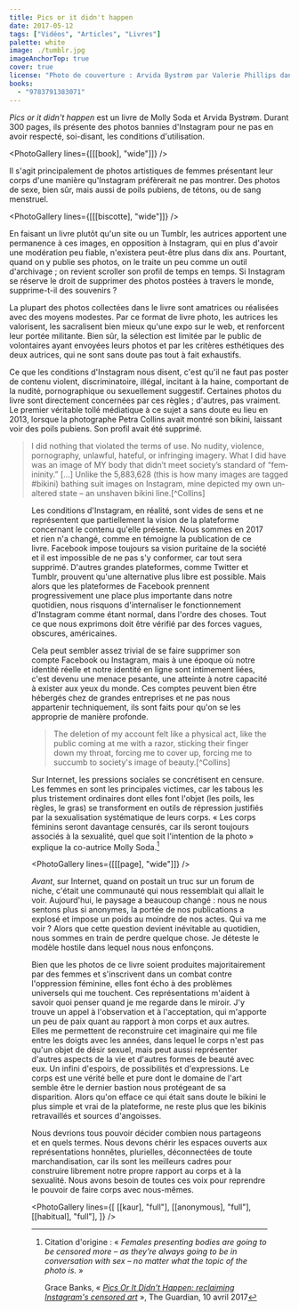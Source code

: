 ```yaml
---
title: Pics or it didn't happen
date: 2017-05-12
tags: ["Vidéos", "Articles", "Livres"]
palette: white
image: ./tumblr.jpg
imageAnchorTop: true
cover: true
license: "Photo de couverture : Arvida Bystrøm par Valerie Phillips dans « hi you are beautiful how are you »"
books:
  - "9783791383071"
---
```


_Pics or it didn't happen_ est un livre de Molly Soda et Arvida Bystrøm. Durant 300 pages, ils présente des photos bannies d'Instagram pour ne pas en avoir respecté, soi-disant, les conditions d'utilisation.


<PhotoGallery lines={[[[book], "wide"]]} />

Il s'agit principalement de photos artistiques de femmes présentant leur corps d'une manière qu'Instagram préfèrerait ne pas montrer. Des photos de sexe, bien sûr, mais aussi de poils pubiens, de tétons, ou de sang menstruel.


<PhotoGallery lines={[[[biscotte], "wide"]]} />

En faisant un livre plutôt qu'un site ou un Tumblr, les autrices apportent une permanence à ces images, en opposition à Instagram, qui en plus d'avoir une modération peu fiable, n'existera peut-être plus dans dix ans. Pourtant, quand on y publie ses photos, on le traite un peu comme un outil d'archivage ; on revient scroller son profil de temps en temps. Si Instagram se réserve le droit de supprimer des photos postées à travers le monde, supprime-t-il des souvenirs ?

La plupart des photos collectées dans le livre sont amatrices ou réalisées avec des moyens modestes. Par ce format de livre photo, les autrices les valorisent, les sacralisent bien mieux qu'une expo sur le web, et renforcent leur portée militante. Bien sûr, la sélection est limitée par le public de volontaires ayant envoyées leurs photos et par les critères esthétiques des deux autrices, qui ne sont sans doute pas tout à fait exhaustifs.

Ce que les conditions d'Instagram nous disent, c'est qu'il ne faut pas poster de contenu violent, discriminatoire, illégal, incitant à la haine, comportant de la nudité, pornographique ou sexuellement suggestif. Certaines photos du livre sont directement concernées par ces règles ; d'autres, pas vraiment. Le premier véritable tollé médiatique à ce sujet a sans doute eu lieu en 2013, lorsque la photographe Petra Collins avait montré son bikini, laissant voir des poils pubiens. Son profil avait été supprimé.

<blockquote lang="en-US">
	I did nothing that violated the terms of use. No nudity, violence, pornography, unlawful, hateful,
	or infringing imagery. What I did have was an image of MY body that didn’t meet society’s standard
	of “femininity.” [...] Unlike the 5,883,628 (this is how many images are tagged #bikini) bathing
	suit images on Instagram, mine depicted my own unaltered state – an unshaven bikini
	line.[^Collins]
</blockquote>

[^Collins]: Petra Collins, « [_Why Instagram Censored My Body_](https://www.huffpost.com/entry/why-instagram-censored-my-body_b_4118416) », HuffPost, 17 octobre 2013


<Figure src={collins} />

Les conditions d'Instagram, en réalité, sont vides de sens et ne représentent que partiellement la vision de la plateforme concernant le contenu qu'elle présente. Nous sommes en 2017 et rien n'a changé, comme en témoigne la publication de ce livre. Facebook impose toujours sa vision puritaine de la société et il est impossible de ne pas s'y conformer, car tout sera supprimé. D'autres grandes plateformes, comme Twitter et Tumblr, prouvent qu'une alternative plus libre est possible. Mais alors que les plateformes de Facebook prennent progressivement une place plus importante dans notre quotidien, nous risquons d'internaliser le fonctionnement d'Instagram comme étant normal, dans l'ordre des choses. Tout ce que nous exprimons doit être vérifié par des forces vagues, obscures, américaines.

Cela peut sembler assez trivial de se faire supprimer son compte Facebook ou Instagram, mais à une époque où notre identité réelle et notre identité en ligne sont intimement liées, c'est devenu une menace pesante, une atteinte à notre capacité à exister aux yeux du monde. Ces comptes peuvent bien être hébergés chez de grandes entreprises et ne pas nous appartenir techniquement, ils sont faits pour qu'on se les approprie de manière profonde.

<blockquote lang="en-US">
	The deletion of my account felt like a physical act, like the public coming at me with a razor,
	sticking their finger down my throat, forcing me to cover up, forcing me to succumb to society's
	image of beauty.[^Collins]
</blockquote>

Sur Internet, les pressions sociales se concrétisent en censure. Les femmes en sont les principales victimes, car les tabous les plus tristement ordinaires dont elles font l'objet (les poils, les règles, le gras) se transforment en outils de répression justifiés par la sexualisation systématique de leurs corps. « Les corps féminins seront davantage censurés, car ils seront toujours associés à la sexualité, quel que soit l'intention de la photo » explique la co-autrice Molly Soda.[^Soda]

[^Soda]:
    Citation d'origine : « *Females presenting bodies are going to be censored more – as they’re always going to be in conversation with sex – no matter what the topic of the photo is.* »

    Grace Banks, « [_Pics Or It Didn't Happen: reclaiming Instagram's censored art_](https://www.theguardian.com/books/2017/apr/10/pics-or-it-didnt-happen-reclaiming-instagrams-censored-art) », The Guardian, 10 avril 2017


<PhotoGallery lines={[[[page], "wide"]]} />

_Avant_, sur Internet, quand on postait un truc sur un forum de niche, c'était une communauté qui nous ressemblait qui allait le voir. Aujourd'hui, le paysage a beaucoup changé : nous ne nous sentons plus si anonymes, la portée de nos publications a explosé et impose un poids au moindre de nos actes. Qui va me voir ? Alors que cette question devient inévitable au quotidien, nous sommes en train de perdre quelque chose. Je déteste le modèle hostile dans lequel nous nous enfonçons.

Bien que les photos de ce livre soient produites majoritairement par des femmes et s'inscrivent dans un combat contre l'oppression féminine, elles font écho à des problèmes universels qui me touchent. Ces représentations m'aident à savoir quoi penser quand je me regarde dans le miroir. J'y trouve un appel à l'observation et à l'acceptation, qui m'apporte un peu de paix quant au rapport à mon corps et aux autres. Elles me permettent de reconstruire cet imaginaire qui me file entre les doigts avec les années, dans lequel le corps n'est pas qu'un objet de désir sexuel, mais peut aussi représenter d'autres aspects de la vie et d'autres formes de beauté avec eux. Un infini d'espoirs, de possibilités et d'expressions. Le corps est une vérité belle et pure dont le domaine de l'art semble être le dernier bastion nous protégeant de sa disparition. Alors qu'on efface ce qui était sans doute le bikini le plus simple et vrai de la plateforme, ne reste plus que les bikinis retravaillés et sources d'angoisses.

Nous devrions tous pouvoir décider combien nous partageons et en quels termes. Nous devons chérir les espaces ouverts aux représentations honnêtes, plurielles, déconnectées de toute marchandisation, car ils sont les meilleurs cadres pour construire librement notre propre rapport au corps et à la sexualité. Nous avons besoin de toutes ces voix pour reprendre le pouvoir de faire corps avec nous-mêmes.


<PhotoGallery
	lines={[
		[[kaur], "full"],
		[[anonymous], "full"],
		[[habitual], "full"],
	]}
/>
